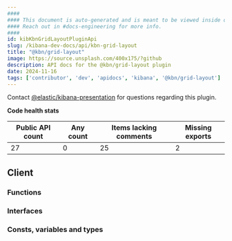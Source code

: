 ```yaml
---
####
#### This document is auto-generated and is meant to be viewed inside our experimental, new docs system.
#### Reach out in #docs-engineering for more info.
####
id: kibKbnGridLayoutPluginApi
slug: /kibana-dev-docs/api/kbn-grid-layout
title: "@kbn/grid-layout"
image: https://source.unsplash.com/400x175/?github
description: API docs for the @kbn/grid-layout plugin
date: 2024-11-16
tags: ['contributor', 'dev', 'apidocs', 'kibana', '@kbn/grid-layout']
---
```




Contact [@elastic/kibana-presentation](https://github.com/orgs/elastic/teams/kibana-presentation) for questions regarding this plugin.

**Code health stats**

| Public API count  | Any count | Items lacking comments | Missing exports |
|-------------------|-----------|------------------------|-----------------|
| 27 | 0 | 25 | 2 |

## Client

### Functions
<DocDefinitionList data={kbnGridLayoutObj.client.functions}/>

### Interfaces
<DocDefinitionList data={kbnGridLayoutObj.client.interfaces}/>

### Consts, variables and types
<DocDefinitionList data={kbnGridLayoutObj.client.misc}/>

